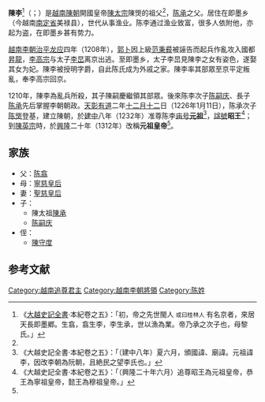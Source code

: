 '''陳李'''<ref name=b5>《[[大越史記全書|大越史記全書]]·本紀卷之五》：「初，帝之先世閩人 <small>或曰桂林人</small> 有名京者，來居天長即墨鄕。生翕，翕生李，李生承，世以漁為業。帝乃承之次子也，母黎氏。」</ref>（{{vie|v='''Trần Lý'''|hn=陳李}}；{{bd|？||1210年|<ref>《說陳》（Thuyết Trần），作者：Trần Xuân Sinh，海防出版社（Nhà Xuất Bản Hải Phòng），2004年</ref>|catIdx=C陳}}）是[[越南|越南]][[陳朝_(越南)|陳朝]]開國皇帝[[陳太宗|陳太宗]]陳煚的祖父<ref name=b5/>，[[陈承|陈承]]之父。居住在即墨乡（今越南[[南定省|南定省]]美禄县），世代从事渔业。陈李通过渔业致富，很多人依附他，亦起为盗，在即墨乡甚有势力。

[[越南李朝|越南李朝]][[治平龙应|治平龙应]]四年（1208年），[[郭卜|郭卜]]因上級[[范秉彛|范秉彛]]被誣告而起兵作亂攻入國都[[昇龍|昇龍]]，[[李高宗|李高宗]]与太子[[李旵|李旵]]离京出逃。至即墨乡，太子李旵見陳李之女有姿色，遂娶其女为妃。陳李被授明字爵，自此陈氏成为外戚之家。陳李率其部眾至京平定叛亂，奉李高宗回京。

1210年，陳李為亂兵所殺，其子陳嗣慶繼領其部眾。後來陈李次子[[陈嗣庆|陈嗣庆]]、長子[[陈承|陈承]]先后掌握李朝朝政。[[天彰有道|天彰有道]]二年[[十二月十二|十二月十二]]日（1226年1月11日），陈承次子[[陈煚|陈煚]]登基，建立陳朝，於[[建中_(陳日煚)|建中]]八年（1232年）准尊陈李[[庙号|庙号]]'''[[元祖|元祖]]'''<ref>《大越史記全書·本紀卷之五》：「（建中八年）夏六月，頒國諱、廟諱。元祖諱李，因改李朝為阮朝，且絶民之望李氏也。」</ref>，[[諡號|諡號]]'''昭王'''<ref name=dv6>《大越史記全書·本紀卷之五》：「（興隆二十年六月）追尊昭王為元祖皇帝，恭王為寧祖皇帝，懿王為穆祖皇帝。」</ref>；到[[陳英宗|陳英宗]]時，於[[興隆_(陳英宗)|興隆]]二十年（1312年）改稱'''元祖皇帝'''<ref name=dv6/>。

== 家族 ==
* 父：[[陈翕|陈翕]]
* 母：[[寧慈皇后|寧慈皇后]]
* 妻：[[聖慈皇后|聖慈皇后]]
* 子：
** 陳太祖[[陳承|陳承]]
** [[陈嗣庆|陈嗣庆]]
* 侄：
** [[陳守度|陳守度]] 

==参考文献==
{{reflist}}

{{越南陳朝君主}}
{{越南人物小作品}}
[[Category:越南追尊君主|Category:越南追尊君主]]
[[Category:越南李朝將領|Category:越南李朝將領]]
[[Category:陈姓|Category:陈姓]]